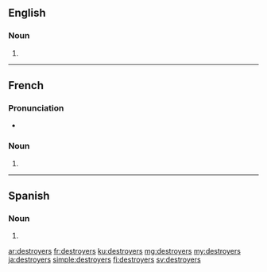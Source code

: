 ==English==

===Noun===
{{head|en|noun plural form}}

# {{plural of|destroyer|lang=en}}

----

==French==

===Pronunciation===
* {{IPA|/dɛs.tʁɔ.je/|lang=fr}}

===Noun===
{{head|fr|noun plural form|g=m}}

# {{plural of|destroyer|lang=fr}}
----
==Spanish==

===Noun===
{{head|es|noun form}}

# {{plural of|destroyer|lang=es}}

[[ar:destroyers]]
[[fr:destroyers]]
[[ku:destroyers]]
[[mg:destroyers]]
[[my:destroyers]]
[[ja:destroyers]]
[[simple:destroyers]]
[[fi:destroyers]]
[[sv:destroyers]]